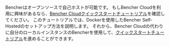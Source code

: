 Bencherはオープンソースで自己ホストが可能です。
もしBencher Cloudを利用に興味があるなら、[Bencher Cloudクイックスタートチュートリアル](/docs/ja/tutorial/quick-start/)を確認してください。
このチュートリアルでは、Dockerを使用したBencher Self-Hostedのセットアップ方法を説明します。
それから、Bencher Cloudの代わりに自分のローカルインスタンスのBencherを使用して、[クイックスタートチュートリアル](/docs/ja/tutorial/quick-start/)を進めることができます。